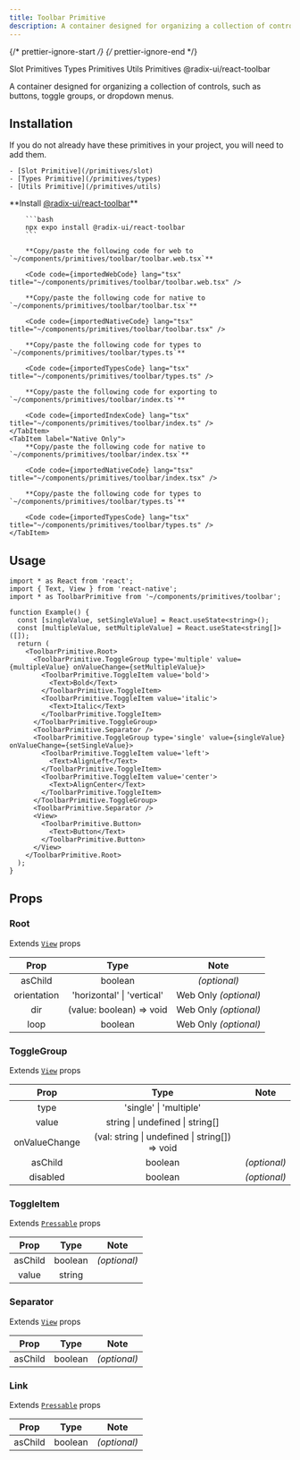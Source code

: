 ```yaml
---
title: Toolbar Primitive
description: A container designed for organizing a collection of controls, such as buttons, toggle groups, or dropdown menus.
---
```


{/* prettier-ignore-start */}
{/* prettier-ignore-end */}


<LinkButton href="/primitives/slot">
  Slot Primitives
</LinkButton>
<LinkButton href="/primitives/types">
  Types Primitives
</LinkButton>
<LinkButton href="/primitives/utils">
  Utils Primitives
</LinkButton>
<LinkButton target='_blank' href='https://www.radix-ui.com/primitives/docs/components/toolbar'>
  @radix-ui/react-toolbar
</LinkButton>

<br />

A container designed for organizing a collection of controls, such as buttons, toggle groups, or dropdown menus.

## Installation
<Aside title="Uses shared primitives">
    If you do not already have these primitives in your project, you will need to add them.

    - [Slot Primitive](/primitives/slot)
    - [Types Primitive](/primitives/types)
    - [Utils Primitive](/primitives/utils)

</Aside>

<Tabs>
    <TabItem label="Universal">
        **Install <a target="_blank" href="https://www.radix-ui.com/primitives/docs/components/toolbar">@radix-ui/react-toolbar</a>**

        ```bash
        npx expo install @radix-ui/react-toolbar
        ```

        **Copy/paste the following code for web to  `~/components/primitives/toolbar/toolbar.web.tsx`**

        <Code code={importedWebCode} lang="tsx" title="~/components/primitives/toolbar/toolbar.web.tsx" />

        **Copy/paste the following code for native to  `~/components/primitives/toolbar/toolbar.tsx`**

        <Code code={importedNativeCode} lang="tsx" title="~/components/primitives/toolbar/toolbar.tsx" />

        **Copy/paste the following code for types to  `~/components/primitives/toolbar/types.ts`**

        <Code code={importedTypesCode} lang="tsx" title="~/components/primitives/toolbar/types.ts" />

        **Copy/paste the following code for exporting to  `~/components/primitives/toolbar/index.ts`**

        <Code code={importedIndexCode} lang="tsx" title="~/components/primitives/toolbar/index.ts" />
    </TabItem>
    <TabItem label="Native Only">
        **Copy/paste the following code for native to  `~/components/primitives/toolbar/index.tsx`**

        <Code code={importedNativeCode} lang="tsx" title="~/components/primitives/toolbar/index.tsx" />

        **Copy/paste the following code for types to  `~/components/primitives/toolbar/types.ts`**

        <Code code={importedTypesCode} lang="tsx" title="~/components/primitives/toolbar/types.ts" />
    </TabItem>
</Tabs>

## Usage

```tsx
import * as React from 'react';
import { Text, View } from 'react-native';
import * as ToolbarPrimitive from '~/components/primitives/toolbar';

function Example() {
  const [singleValue, setSingleValue] = React.useState<string>();
  const [multipleValue, setMultipleValue] = React.useState<string[]>([]);
  return (
    <ToolbarPrimitive.Root>
      <ToolbarPrimitive.ToggleGroup type='multiple' value={multipleValue} onValueChange={setMultipleValue}>
        <ToolbarPrimitive.ToggleItem value='bold'>
          <Text>Bold</Text>
        </ToolbarPrimitive.ToggleItem>
        <ToolbarPrimitive.ToggleItem value='italic'>
          <Text>Italic</Text>
        </ToolbarPrimitive.ToggleItem>
      </ToolbarPrimitive.ToggleGroup>
      <ToolbarPrimitive.Separator />
      <ToolbarPrimitive.ToggleGroup type='single' value={singleValue} onValueChange={setSingleValue}>
        <ToolbarPrimitive.ToggleItem value='left'>
          <Text>AlignLeft</Text>
        </ToolbarPrimitive.ToggleItem>
        <ToolbarPrimitive.ToggleItem value='center'>
          <Text>AlignCenter</Text>
        </ToolbarPrimitive.ToggleItem>
      </ToolbarPrimitive.ToggleGroup>
      <ToolbarPrimitive.Separator />
      <View>
        <ToolbarPrimitive.Button>
          <Text>Button</Text>
        </ToolbarPrimitive.Button>
      </View>
    </ToolbarPrimitive.Root>
  );
}
```

## Props

### Root

Extends [`View`](https://reactnative.dev/docs/view#props) props

|     Prop     |           Type           |     Note     |
| :----------: | :----------------------: | :----------: |
|   asChild    |         boolean          | _(optional)_ |
|     orientation     |         'horizontal' \| 'vertical'          | Web Only _(optional)_ |
| dir | (value: boolean) => void | Web Only _(optional)_ |
|   loop   |         boolean          | Web Only _(optional)_ |

### ToggleGroup

Extends [`View`](https://reactnative.dev/docs/view#props) props

|   Prop   |  Type   |     Note     |
| :------: | :-----: | :----------: |
| type  | 'single' \| 'multiple' | |
| value  | string \| undefined \| string[] | |
| onValueChange  | (val: string \| undefined \| string[]) => void | |
| asChild  | boolean | _(optional)_ |
| disabled  | boolean | _(optional)_ |

### ToggleItem

Extends [`Pressable`](https://reactnative.dev/docs/pressable#props) props

|    Prop    |        Type        |     Note     |
| :--------: | :----------------: | :----------: |
|  asChild   |      boolean       | _(optional)_ |
| value | string |  |

### Separator

Extends [`View`](https://reactnative.dev/docs/view#props) props

|    Prop    |        Type        |     Note     |
| :--------: | :----------------: | :----------: |
|  asChild   |      boolean       | _(optional)_ |

### Link

Extends [`Pressable`](https://reactnative.dev/docs/pressable#props) props

|    Prop    |        Type        |     Note     |
| :--------: | :----------------: | :----------: |
|  asChild   |      boolean       | _(optional)_ |